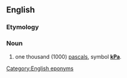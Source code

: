 {{also|kilo-pascal}}

==English==

===Etymology===
{{prefix|en|kilo|pascal}}

===Noun===
{{en-noun}}

# one thousand (1000) [[pascal]]s, symbol '''[[kPa]]'''.

[[Category:English eponyms]]